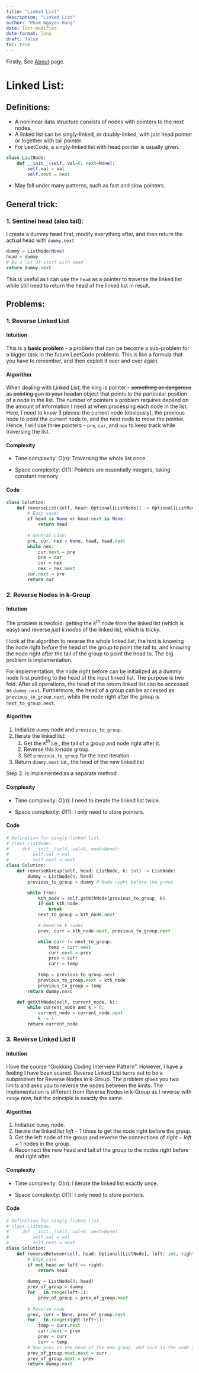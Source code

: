```yaml
---
title: "Linked List"
description: "Linked List"
author: "Pham Nguyen Hung"
date: last-modified
date-format: long
draft: false
toc: true
---
```

Firstly, See [About](https://h-notes-on-dsa.netlify.app/about.html) page.

# Linked List:

## Definitions:

- A nonlinear data structure consists of nodes with pointers to the next nodes.
- A linked list can be singly-linked, or doubly-linked, with just head pointer or together with tail pointer.
- For LeetCode, a singly-linked list with head pointer is usually given.
```python
class ListNode:
    def __init__(self, val=0, next=None):
        self.val = val
        self.next = next
```
- May fall under many patterns, such as fast and slow pointers.

## General trick:

### 1. Sentinel head (also tail):

I create a dummy head first, modify everything after, and then return the actual head with `dummy.next`
```python
dummy = ListNode(None)
head = dummy
# Do a lot of stuff with head
return dummy.next
```
This is useful as I can use the `head` as a pointer to traverse the linked list while still need to return the head of the linked list in result. 

## Problems:

### 1. Reverse Linked List

#### Intuition
<!-- Describe your first thoughts on how to solve this problem. -->
This is a **basic problem** - a problem that can be become a sub-problem for a bigger task in the future LeetCode problems. This is like a formula that you have to remember, and then exploit it over and over again.

#### Algorithm
<!-- Describe your approach to solving the problem. -->
When dealing with Linked List, the king is pointer - ~~something as dangerous as pointing gun to your head~~an object that points to the particular position of a node in the list. The number of pointers a problem requires depend on the amount of information I need at when processing each node in the list. Here, I need to know 3 pieces: the current node (obviously), the previous node to point the current node to, and the next node to move the pointer. Hence, I will use three pointers - `pre`, `cur`, and `nex` to keep track while traversing the list.

#### Complexity
- Time complexity: $O(n)$: Traversing the whole list once.
<!-- Add your time complexity here, e.g. $$O(n)$$ -->

- Space complexity: $O(1)$: Pointers are essentially integers, taking constant memory
<!-- Add your space complexity here, e.g. $$O(n)$$ -->

#### Code
```python
class Solution:
    def reverseList(self, head: Optional[ListNode]) -> Optional[ListNode]:
        # Easy case:
        if head is None or head.next is None:
            return head
        
        # General case:
        pre, cur, nex = None, head, head.next
        while nex:
            cur.next = pre
            pre = cur
            cur = nex
            nex = nex.next
        cur.next = pre
        return cur
```

### 2. Reverse Nodes in k-Group

#### Intuition
<!-- Describe your first thoughts on how to solve this problem. -->
The problem is twofold: getting the $k^{th}$ node from the linked list (which is easy) and reverse *just* $k$ *nodes* of the linked list, which is tricky.

I look at the algorithm to reverse the whole linked list, the hint is knowing the node right before the head of the group to point the tail to, and knowing the node right after the tail of the group to point the head to. The big problem is implementation.

For implementation, the node right before can be initialized as a dummy node first pointing to the head of the input linked list. The purpose is two fold. After all operations, the head of the return linked list can be accessed as `dummy.next`. Furthermore, the head of a group can be accessed as `previous_to_group.next`, while the node right after the group is `next_to_group.next`.

#### Algorithm
<!-- Describe your approach to solving the problem. -->
1. Initialize `dummy` node and `previous_to_group`.
2. Iterate the linked list:
   1. Get the $k^{th}$ i.e., the tail of a group and node right after it.
   2. Reverse this k-node group.
   3. Set `previous_to_group` for the next iteration.
3. Return `dummy.next` i.e., the head of the new linked list

Step 2. is implemented as a separate method.

#### Complexity
- Time complexity:
<!-- Add your time complexity here, e.g. $$O(n)$$ -->
$O(n)$: I need to iterate the linked list twice.

- Space complexity:
<!-- Add your space complexity here, e.g. $$O(n)$$ -->
$O(1)$: I only need to store pointers.

#### Code
```python
# Definition for singly-linked list.
# class ListNode:
#     def __init__(self, val=0, next=None):
#         self.val = val
#         self.next = next
class Solution:
    def reverseKGroup(self, head: ListNode, k: int) -> ListNode:
        dummy = ListNode(0, head)
        previous_to_group = dummy # Node right before the group

        while True:
            kth_node = self.getKthNode(previous_to_group, k)
            if not kth_node:
                break
            next_to_group = kth_node.next

            # Reverse k nodes
            prev, curr = kth_node.next, previous_to_group.next

            while curr != next_to_group:
                temp = curr.next
                curr.next = prev
                prev = curr
                curr = temp
            
            temp = previous_to_group.next
            previous_to_group.next = kth_node
            previous_to_group = temp
        return dummy.next

    def getKthNode(self, current_node, k):
        while current_node and k > 0:
            current_node = current_node.next
            k -= 1
        return current_node
```

### 3. Reverse Linked List II

#### Intuition
<!-- Describe your first thoughts on how to solve this problem. -->
I love the course "Grokking Coding Interview Pattern". However, I have a feeling I have been scared. Reverse Linked List turns out to be a subproblem for Reverse Nodes in k-Group. The problem gives you two limits and asks you to reverse the nodes between the limits. The implementation is different from Reverse Nodes in k-Group as I reverse with `range` now, but the principle is exactly the same.

#### Algorithm
<!-- Describe your approach to solving the problem. -->
1. Initialize `dummy` node.
2. Iterate the linked list $left-1$ times to get the node right before the group.
3. Get the left node of the group and reverse the connections of $right-left+1$ nodes in the group.
4. Reconnect the new head and tail of the group to the nodes right before and right after.

#### Complexity
- Time complexity:
<!-- Add your time complexity here, e.g. $$O(n)$$ -->
$O(n)$: I iterate the linked list exactly once.

- Space complexity:
<!-- Add your space complexity here, e.g. $$O(n)$$ -->
$O(1)$: I only need to store pointers.

#### Code
```python
# Definition for singly-linked list.
# class ListNode:
#     def __init__(self, val=0, next=None):
#         self.val = val
#         self.next = next
class Solution:
    def reverseBetween(self, head: Optional[ListNode], left: int, right: int) -> Optional[ListNode]:
        # Edge case
        if not head or left == right:
            return head
        
        dummy = ListNode(0, head)
        prev_of_group = dummy
        for _ in range(left-1):
            prev_of_group = prev_of_group.next
        
        # Reverse node
        prev, curr = None, prev_of_group.next
        for _ in range(right-left+1):
            temp = curr.next
            curr.next = prev
            prev = curr
            curr = temp
        # Now prev is the head of the new group, and curr is the node right after the group
        prev_of_group.next.next = curr
        prev_of_group.next = prev
        return dummy.next

```